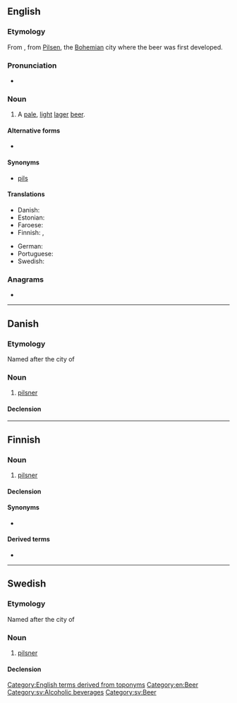 ==English==

===Etymology===
From {{bor|en|de|Pilsner}}, from [[Pilsen]], the [[Bohemian]] city where the beer was first developed.

===Pronunciation===
* {{audio|en|En-ca-pilsner.oga|Audio (CA)}}

===Noun===
{{en-noun|~}}

# A [[pale]], [[light]] [[lager]] [[beer]].

====Alternative forms====
* {{l|en|pilsener}}

====Synonyms====
* [[pils]]

====Translations====
{{trans-top|pale, light beer}}
* Danish: {{t|da|pilsner|c}}
* Estonian: {{t+|et|pilsner}}
* Faroese: {{t|fo|pilsnari|m}}
* Finnish: {{t+|fi|pilsner}}, {{t|fi|pilsner-[[olut]]}}
{{trans-mid}}
* German: {{t+|de|Pils|n}}
* Portuguese: {{t|pt|pilsen}}
* Swedish: {{t+|sv|pilsner|c}}
{{trans-bottom}}

===Anagrams===
* {{anagrams|en|a=eilnprs|perlins}}

[[Category:English terms derived from toponyms]]
[[Category:en:Beer]]

----

==Danish==
===Etymology===
Named after the {{der|da|cs|-}} city of {{m|cs|Plzeň}}

===Noun===
{{da-noun}}

# [[pilsner]]

====Declension====
{{da-decl|en|e|ne}}

----

==Finnish==

===Noun===
{{fi-noun}}

# [[#English|pilsner]] {{gloss|type of beer}}

====Declension====
{{fi-decl-paperi|pilsner|ä|i=0}}

====Synonyms====
* {{l|fi|pilsner-[[olut]]}}

====Derived terms====
* {{l|fi|pilsneri}}

----

==Swedish==
===Etymology===
Named after the {{der|sv|cs|-}} city of {{m|cs|Plzeň}}

===Noun===
{{sv-noun|c}}

# [[#English|pilsner]]

====Declension====
{{sv-noun-irreg-c|pilsner|pilsnern|pilsner|pilsnerna}}

[[Category:sv:Alcoholic beverages]]
[[Category:sv:Beer]]